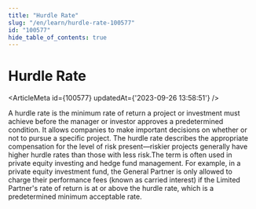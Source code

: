 ```yaml
---
title: "Hurdle Rate"
slug: "/en/learn/hurdle-rate-100577"
id: "100577"
hide_table_of_contents: true
---
```



# Hurdle Rate

<ArticleMeta id={100577} updatedAt={'2023-09-26 13:58:51'} />
<div className='border-solid border-b border-t-0 my-4 border-[var(--ifm-color-gray-300)]' />

A hurdle rate is the minimum rate of return a project or investment must achieve before the manager or investor approves a predetermined condition. It allows companies to make important decisions on whether or not to pursue a specific project. The hurdle rate describes the appropriate compensation for the level of risk present—riskier projects generally have higher hurdle rates than those with less risk.The term is often used in private equity investing and hedge fund management. For example, in a private equity investment fund, the General Partner is only allowed to charge their performance fees (known as carried interest) if the Limited Partner's rate of return is at or above the hurdle rate, which is a predetermined minimum acceptable rate.
